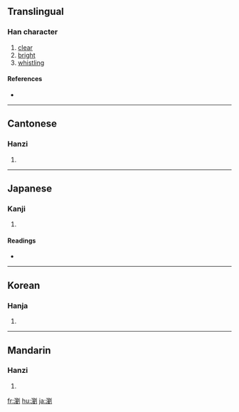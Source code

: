 {{see|浏}}
==Translingual==

===Han character===
{{Han char|rn=85|rad=水|as=15|sn=18|four=3210<sub>0</sub>|canj=水竹金弓 (EHCN)}}

# [[clear]]
# [[bright]]
# [[whistling]]

====References====
* {{Han ref|kx=0659.110|dkj=18607|dj=1069.070|hdz=31780.040|uh=700F|ud=28687|bh=C273|bd=49779}}

----

==Cantonese==

===Hanzi===
{{yue-hanzi|jyut=|y=lau4}}

# {{defn|Cantonese}}

----

==Japanese==

===Kanji===
{{ja-kanji|grade=|rs=水15}}

# {{defn|Japanese}}

====Readings====
* {{ja-readings|on=[[りゅう]] (ryū)|kun=[[きよい]] (kiyoi)}}

----

==Korean==

===Hanja===
{{ko-hanja|hangeul=류>유|eumhun=|rv=ryu>yu|mr=ryu>yu|y=lyu>yu}}

# {{defn|Korean}}

----

==Mandarin==

===Hanzi===
{{cmn-hanzi|sim=浏|pin=[[liú]] ([[liu2]])|wg=liu<sup>2</sup>}}

# {{defn|Mandarin}}

[[fr:瀏]]
[[hu:瀏]]
[[ja:瀏]]